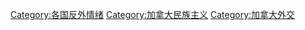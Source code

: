[[Category:各国反外情绪|Category:各国反外情绪]]
[[Category:加拿大民族主义|Category:加拿大民族主义]]
[[Category:加拿大外交|Category:加拿大外交]]